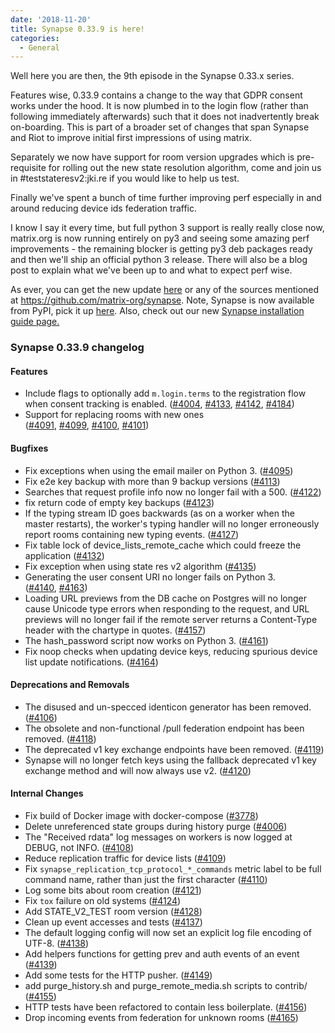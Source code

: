 ```yaml
---
date: '2018-11-20'
title: Synapse 0.33.9 is here!
categories:
  - General
---
```


Well here you are then, the 9th episode in the Synapse 0.33.x series.

Features wise, 0.33.9 contains a change to the way that GDPR consent works under the hood. It is now plumbed in to the login flow (rather than following immediately afterwards) such that it does not inadvertently break on-boarding. This is part of a broader set of changes that span Synapse and Riot to improve initial first impressions of using matrix.

Separately we now have support for room version upgrades which is pre-requisite for rolling out the new state resolution algorithm, come and join us in #teststateresv2:jki.re if you would like to help us test.

Finally we've spent a bunch of time further improving perf especially in and around reducing device ids federation traffic.

I know I say it every time, but full python 3 support is really really close now, matrix.org is now running entirely on py3 and seeing some amazing perf improvements - the remaining blocker is getting py3 deb packages ready and then we'll ship an official python 3 release. There will also be a blog post to explain what we've been up to and what to expect perf wise.

As ever, you can get the new update <a href="https://github.com/matrix-org/synapse/releases/tag/v0.33.9">here</a> or any of the sources mentioned at <a href="https://github.com/matrix-org/synapse">https://github.com/matrix-org/synapse</a>. Note, Synapse is now available from PyPI, pick it up <a href="https://pypi.org/project/matrix-synapse/">here</a>. Also, check out our new <a href="https://matrix.org/docs/guides/installing-synapse">Synapse installation guide page.</a>
&nbsp;
<h3>Synapse 0.33.9 changelog</h3>
<h4>Features</h4>
<ul>
 	<li>Include flags to optionally add <code>m.login.terms</code> to the registration flow when consent tracking is enabled. (<a href="https://github.com/matrix-org/synapse/issues/4004" data-hovercard-type="pull_request" data-hovercard-url="/matrix-org/synapse/pull/4004/hovercard" aria-describedby="hovercard-aria-description">#4004</a>, <a href="https://github.com/matrix-org/synapse/issues/4133" data-hovercard-type="pull_request" data-hovercard-url="/matrix-org/synapse/pull/4133/hovercard" aria-describedby="hovercard-aria-description">#4133</a>, <a href="https://github.com/matrix-org/synapse/issues/4142" data-hovercard-type="pull_request" data-hovercard-url="/matrix-org/synapse/pull/4142/hovercard" aria-describedby="hovercard-aria-description">#4142</a>, <a href="https://github.com/matrix-org/synapse/issues/4184" data-hovercard-type="pull_request" data-hovercard-url="/matrix-org/synapse/pull/4184/hovercard" aria-describedby="hovercard-aria-description">#4184</a>)</li>
 	<li>Support for replacing rooms with new ones (<a href="https://github.com/matrix-org/synapse/issues/4091" data-hovercard-type="pull_request" data-hovercard-url="/matrix-org/synapse/pull/4091/hovercard" aria-describedby="hovercard-aria-description">#4091</a>, <a href="https://github.com/matrix-org/synapse/issues/4099" data-hovercard-type="pull_request" data-hovercard-url="/matrix-org/synapse/pull/4099/hovercard" aria-describedby="hovercard-aria-description">#4099</a>, <a href="https://github.com/matrix-org/synapse/issues/4100" data-hovercard-type="pull_request" data-hovercard-url="/matrix-org/synapse/pull/4100/hovercard" aria-describedby="hovercard-aria-description">#4100</a>, <a href="https://github.com/matrix-org/synapse/issues/4101" data-hovercard-type="pull_request" data-hovercard-url="/matrix-org/synapse/pull/4101/hovercard" aria-describedby="hovercard-aria-description">#4101</a>)</li>
</ul>
<h4>Bugfixes</h4>
<ul>
 	<li>Fix exceptions when using the email mailer on Python 3. (<a href="https://github.com/matrix-org/synapse/issues/4095" data-hovercard-type="pull_request" data-hovercard-url="/matrix-org/synapse/pull/4095/hovercard" aria-describedby="hovercard-aria-description">#4095</a>)</li>
 	<li>Fix e2e key backup with more than 9 backup versions (<a href="https://github.com/matrix-org/synapse/issues/4113" data-hovercard-type="pull_request" data-hovercard-url="/matrix-org/synapse/pull/4113/hovercard" aria-describedby="hovercard-aria-description">#4113</a>)</li>
 	<li>Searches that request profile info now no longer fail with a 500. (<a href="https://github.com/matrix-org/synapse/issues/4122" data-hovercard-type="pull_request" data-hovercard-url="/matrix-org/synapse/pull/4122/hovercard" aria-describedby="hovercard-aria-description">#4122</a>)</li>
 	<li>fix return code of empty key backups (<a href="https://github.com/matrix-org/synapse/issues/4123" data-hovercard-type="pull_request" data-hovercard-url="/matrix-org/synapse/pull/4123/hovercard" aria-describedby="hovercard-aria-description">#4123</a>)</li>
 	<li>If the typing stream ID goes backwards (as on a worker when the master restarts), the worker's typing handler will no longer erroneously report rooms containing new typing events. (<a href="https://github.com/matrix-org/synapse/issues/4127" data-hovercard-type="pull_request" data-hovercard-url="/matrix-org/synapse/pull/4127/hovercard" aria-describedby="hovercard-aria-description">#4127</a>)</li>
 	<li>Fix table lock of device_lists_remote_cache which could freeze the application (<a href="https://github.com/matrix-org/synapse/issues/4132" data-hovercard-type="pull_request" data-hovercard-url="/matrix-org/synapse/pull/4132/hovercard" aria-describedby="hovercard-aria-description">#4132</a>)</li>
 	<li>Fix exception when using state res v2 algorithm (<a href="https://github.com/matrix-org/synapse/issues/4135" data-hovercard-type="pull_request" data-hovercard-url="/matrix-org/synapse/pull/4135/hovercard" aria-describedby="hovercard-aria-description">#4135</a>)</li>
 	<li>Generating the user consent URI no longer fails on Python 3. (<a href="https://github.com/matrix-org/synapse/issues/4140" data-hovercard-type="pull_request" data-hovercard-url="/matrix-org/synapse/pull/4140/hovercard" aria-describedby="hovercard-aria-description">#4140</a>, <a href="https://github.com/matrix-org/synapse/issues/4163" data-hovercard-type="pull_request" data-hovercard-url="/matrix-org/synapse/pull/4163/hovercard" aria-describedby="hovercard-aria-description">#4163</a>)</li>
 	<li>Loading URL previews from the DB cache on Postgres will no longer cause Unicode type errors when responding to the request, and URL previews will no longer fail if the remote server returns a Content-Type header with the chartype in quotes. (<a href="https://github.com/matrix-org/synapse/issues/4157" data-hovercard-type="pull_request" data-hovercard-url="/matrix-org/synapse/pull/4157/hovercard" aria-describedby="hovercard-aria-description">#4157</a>)</li>
 	<li>The hash_password script now works on Python 3. (<a href="https://github.com/matrix-org/synapse/issues/4161" data-hovercard-type="pull_request" data-hovercard-url="/matrix-org/synapse/pull/4161/hovercard" aria-describedby="hovercard-aria-description">#4161</a>)</li>
 	<li>Fix noop checks when updating device keys, reducing spurious device list update notifications. (<a href="https://github.com/matrix-org/synapse/issues/4164" data-hovercard-type="pull_request" data-hovercard-url="/matrix-org/synapse/pull/4164/hovercard" aria-describedby="hovercard-aria-description">#4164</a>)</li>
</ul>
<h4>Deprecations and Removals</h4>
<ul>
 	<li>The disused and un-specced identicon generator has been removed. (<a href="https://github.com/matrix-org/synapse/issues/4106" data-hovercard-type="pull_request" data-hovercard-url="/matrix-org/synapse/pull/4106/hovercard" aria-describedby="hovercard-aria-description">#4106</a>)</li>
 	<li>The obsolete and non-functional /pull federation endpoint has been removed. (<a href="https://github.com/matrix-org/synapse/issues/4118" data-hovercard-type="pull_request" data-hovercard-url="/matrix-org/synapse/pull/4118/hovercard" aria-describedby="hovercard-aria-description">#4118</a>)</li>
 	<li>The deprecated v1 key exchange endpoints have been removed. (<a href="https://github.com/matrix-org/synapse/issues/4119" data-hovercard-type="pull_request" data-hovercard-url="/matrix-org/synapse/pull/4119/hovercard" aria-describedby="hovercard-aria-description">#4119</a>)</li>
 	<li>Synapse will no longer fetch keys using the fallback deprecated v1 key exchange method and will now always use v2. (<a href="https://github.com/matrix-org/synapse/issues/4120" data-hovercard-type="pull_request" data-hovercard-url="/matrix-org/synapse/pull/4120/hovercard" aria-describedby="hovercard-aria-description">#4120</a>)</li>
</ul>
<h4>Internal Changes</h4>
<ul>
 	<li>Fix build of Docker image with docker-compose (<a href="https://github.com/matrix-org/synapse/issues/3778" data-hovercard-type="pull_request" data-hovercard-url="/matrix-org/synapse/pull/3778/hovercard" aria-describedby="hovercard-aria-description">#3778</a>)</li>
 	<li>Delete unreferenced state groups during history purge (<a href="https://github.com/matrix-org/synapse/issues/4006" data-hovercard-type="pull_request" data-hovercard-url="/matrix-org/synapse/pull/4006/hovercard" aria-describedby="hovercard-aria-description">#4006</a>)</li>
 	<li>The "Received rdata" log messages on workers is now logged at DEBUG, not INFO. (<a href="https://github.com/matrix-org/synapse/issues/4108" data-hovercard-type="pull_request" data-hovercard-url="/matrix-org/synapse/pull/4108/hovercard" aria-describedby="hovercard-aria-description">#4108</a>)</li>
 	<li>Reduce replication traffic for device lists (<a href="https://github.com/matrix-org/synapse/issues/4109" data-hovercard-type="pull_request" data-hovercard-url="/matrix-org/synapse/pull/4109/hovercard" aria-describedby="hovercard-aria-description">#4109</a>)</li>
 	<li>Fix <code>synapse_replication_tcp_protocol_*_commands</code> metric label to be full command name, rather than just the first character (<a href="https://github.com/matrix-org/synapse/issues/4110" data-hovercard-type="issue" data-hovercard-url="/matrix-org/synapse/issues/4110/hovercard" aria-describedby="hovercard-aria-description">#4110</a>)</li>
 	<li>Log some bits about room creation (<a href="https://github.com/matrix-org/synapse/issues/4121" data-hovercard-type="pull_request" data-hovercard-url="/matrix-org/synapse/pull/4121/hovercard" aria-describedby="hovercard-aria-description">#4121</a>)</li>
 	<li>Fix <code>tox</code> failure on old systems (<a href="https://github.com/matrix-org/synapse/issues/4124" data-hovercard-type="pull_request" data-hovercard-url="/matrix-org/synapse/pull/4124/hovercard" aria-describedby="hovercard-aria-description">#4124</a>)</li>
 	<li>Add STATE_V2_TEST room version (<a href="https://github.com/matrix-org/synapse/issues/4128" data-hovercard-type="pull_request" data-hovercard-url="/matrix-org/synapse/pull/4128/hovercard" aria-describedby="hovercard-aria-description">#4128</a>)</li>
 	<li>Clean up event accesses and tests (<a href="https://github.com/matrix-org/synapse/issues/4137" data-hovercard-type="pull_request" data-hovercard-url="/matrix-org/synapse/pull/4137/hovercard" aria-describedby="hovercard-aria-description">#4137</a>)</li>
 	<li>The default logging config will now set an explicit log file encoding of UTF-8. (<a href="https://github.com/matrix-org/synapse/issues/4138" data-hovercard-type="pull_request" data-hovercard-url="/matrix-org/synapse/pull/4138/hovercard" aria-describedby="hovercard-aria-description">#4138</a>)</li>
 	<li>Add helpers functions for getting prev and auth events of an event (<a href="https://github.com/matrix-org/synapse/issues/4139" data-hovercard-type="pull_request" data-hovercard-url="/matrix-org/synapse/pull/4139/hovercard" aria-describedby="hovercard-aria-description">#4139</a>)</li>
 	<li>Add some tests for the HTTP pusher. (<a href="https://github.com/matrix-org/synapse/issues/4149" data-hovercard-type="pull_request" data-hovercard-url="/matrix-org/synapse/pull/4149/hovercard" aria-describedby="hovercard-aria-description">#4149</a>)</li>
 	<li>add purge_history.sh and purge_remote_media.sh scripts to contrib/ (<a href="https://github.com/matrix-org/synapse/issues/4155" data-hovercard-type="pull_request" data-hovercard-url="/matrix-org/synapse/pull/4155/hovercard" aria-describedby="hovercard-aria-description">#4155</a>)</li>
 	<li>HTTP tests have been refactored to contain less boilerplate. (<a href="https://github.com/matrix-org/synapse/issues/4156" data-hovercard-type="pull_request" data-hovercard-url="/matrix-org/synapse/pull/4156/hovercard" aria-describedby="hovercard-aria-description">#4156</a>)</li>
 	<li>Drop incoming events from federation for unknown rooms (<a href="https://github.com/matrix-org/synapse/issues/4165" data-hovercard-type="issue" data-hovercard-url="/matrix-org/synapse/issues/4165/hovercard" aria-describedby="hovercard-aria-description">#4165</a>)</li>
</ul>